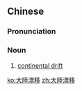 {{also|大陆漂移}}
==Chinese==
{{zh-forms|s=大陆漂移|type=22}}

===Pronunciation===
{{zh-pron
|m=dàlù piāoyí
|cat=n
}}

===Noun===
{{zh-noun}}

# [[continental drift]]
#: {{zh-x|'''大陸''' '''漂{piāo}移''' 學說|'''continental drift''' theory}}

{{zh-cat|Geology}}

[[ko:大陸漂移]]
[[zh:大陸漂移]]